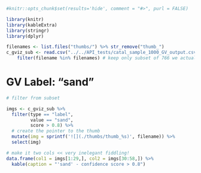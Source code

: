 ```r
#knitr::opts_chunk$set(results='hide', comment = "#>", purl = FALSE)

library(knitr)
library(kableExtra)
library(stringr)
library(dplyr)

filenames <- list.files("thumbs/") %>% str_remove("thumb_")
c_gviz_sub <- read.csv("../../API_tests/catal_sample_1000_GV_output.csv") %>%   # read peter's data here 
    filter(filename %in% filenames) # keep only subset of 766 we actually have thumbnail images of
```

# GV Label: "sand"

```r

# filter from subset 

imgs <- c_gviz_sub %>% 
  filter(type == "label", 
         value == "sand",
         score > 0.8) %>% 
  # create the pointer to the thumb
  mutate(img = sprintf('![](./thumbs/thumb_%s)', filename)) %>% 
  select(img) 

# make it two cols << very inelegant fiddling!
data.frame(col1 = imgs[1:29,], col2 = imgs[30:58,]) %>% 
  kable(caption = "'sand' - confidence score > 0.8")

```
  

